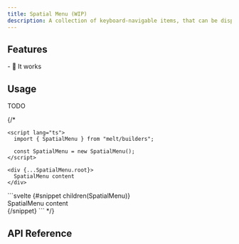 ```yaml
---
title: Spatial Menu (WIP)
description: A collection of keyboard-navigable items, that can be displayed in a grid.
---
```


<Preview client:load />

## Features

<Features>
- 💪 It works
</Features>

## Usage

TODO

{/*
<Tabs>
  <TabItem label="Builder">
```svelte
<script lang="ts">
  import { SpatialMenu } from "melt/builders";

  const SpatialMenu = new SpatialMenu();
</script>

<div {...SpatialMenu.root}>
  SpatialMenu content
</div>
```
  </TabItem>

  <TabItem label="Component">
```svelte
<script lang="ts">
  import { SpatialMenu } from "melt/components";
</script>

<SpatialMenu>
  {#snippet children(SpatialMenu)}
    <div {...SpatialMenu.root}>
      SpatialMenu content
    </div>
  {/snippet}
</SpatialMenu>
```
  </TabItem>
</Tabs>
*/}

## API Reference

<ApiTable entry="SpatialMenu" />
